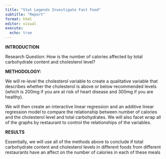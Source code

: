 ```yaml
---
title: "Stat Legends Investigate Fast Food"
subtitle: "Report"
format: html
editor: visual
execute:
  echo: true
---
```


**INTRODUCTION**

Research Question: How is the number of calories affected by total carbohydrate content and cholesterol level?

**METHODOLOGY:**

We will re-level the cholesterol variable to create a qualitative variable that describes whether the cholesterol is above or below recommended levels (which is 200mg if you are at risk of heart disease and 300mg if you are healthy).

We will then create an interactive linear regression and an additive linear regression model to compare the relationship between number of calories and the cholesterol level and total carbohydrates. We will also facet wrap all of the graphs by restaurant to control the relationships of the variables.

**RESULTS**

Essentially, we will use all of the methods above to conclude if total carbohydrate content and cholesterol levels in different foods from different restaurants have an affect on the number of calories in each of these meals
